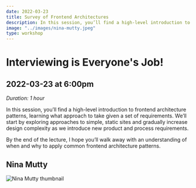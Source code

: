 ```yaml
---
date: 2022-03-23
title: Survey of Frontend Architectures
description: In this session, you’ll find a high-level introduction to frontend architecture patterns, learning what approach to take given a set of requirements.
image: "../images/nina-mutty.jpeg"
type: workshop
---
```


# Interviewing is Everyone's Job!

## 2022-03-23 at 6:00pm

_Duration: 1 hour_

In this session, you’ll find a high-level introduction to frontend architecture patterns, learning what approach to take given a set of requirements. We’ll start by exploring approaches to simple, static sites and gradually increase design complexity as we introduce new product and process requirements.

By the end of the lecture, I hope you’ll walk away with an understanding of when and why to apply common frontend architecture patterns.

## Nina Mutty

![Nina Mutty thumbnail](../images/nina-mutty.jpeg)

